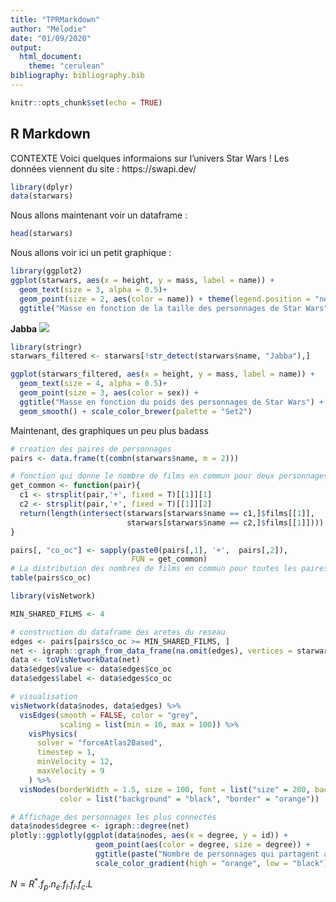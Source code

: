 ```yaml
---
title: "TPRMarkdown"
author: "Mélodie"
date: "01/09/2020"
output: 
  html_document:
    theme: "cerulean"
bibliography: bibliography.bib
---
```


```r

knitr::opts_chunk$set(echo = TRUE)
```

## R Markdown

CONTEXTE 
 Voici quelques informaions sur l'univers Star Wars !
 Les données viennent du site : https://swapi.dev/
 
```r
library(dplyr)
data(starwars)
```

Nous allons maintenant voir un dataframe : 
```r
head(starwars)
```

Nous allons voir ici un petit graphique : 

```r
library(ggplot2)
ggplot(starwars, aes(x = height, y = mass, label = name)) + 
  geom_text(size = 3, alpha = 0.5)+ 
  geom_point(size = 2, aes(color = name)) + theme(legend.position = "none") + 
  ggtitle("Masse en fonction de la taille des personnages de Star Wars")
```

**Jabba**
![](D:/M1MIASHS/maxresdefault.jpg)

```r
library(stringr)
starwars_filtered <- starwars[!str_detect(starwars$name, "Jabba"),]

ggplot(starwars_filtered, aes(x = height, y = mass, label = name)) + 
  geom_text(size = 4, alpha = 0.5)+ 
  geom_point(size = 3, aes(color = sex)) +
  ggtitle("Masse en fonction du poids des personnages de Star Wars") + 
  geom_smooth() + scale_color_brewer(palette = "Set2") 
```

Maintenant, des graphiques un peu plus badass

```r
# creation des paires de personnages
pairs <- data.frame(t(combn(starwars$name, m = 2)))

# fonction qui donne le nombre de films en commun pour deux personnages
get_common <- function(pair){
  c1 <- strsplit(pair,'+', fixed = T)[[1]][1]
  c2 <- strsplit(pair,'+', fixed = T)[[1]][2]
  return(length(intersect(starwars[starwars$name == c1,]$films[[1]],
                          starwars[starwars$name == c2,]$films[[1]])))
}

pairs[, "co_oc"] <- sapply(paste0(pairs[,1], '+',  pairs[,2]),  
                           FUN = get_common)
# La distribution des nombres de films en commun pour toutes les paires de personnages :
table(pairs$co_oc)

library(visNetwork)

MIN_SHARED_FILMS <- 4

# construction du dataframe des aretes du reseau
edges <- pairs[pairs$co_oc >= MIN_SHARED_FILMS, ]
net <- igraph::graph_from_data_frame(na.omit(edges), vertices = starwars, directed = FALSE)
data <- toVisNetworkData(net)
data$edges$value <- data$edges$co_oc
data$edges$label <- data$edges$co_oc

# visualisation
visNetwork(data$nodes, data$edges) %>%
  visEdges(smooth = FALSE, color = "grey", 
           scaling = list(min = 10, max = 100)) %>%
    visPhysics(
      solver = "forceAtlas2Based",
      timestep = 1,
      minVelocity = 12,
      maxVelocity = 9
    ) %>%
  visNodes(borderWidth = 1.5, size = 100, font = list("size" = 200, background = "white"), 
           color = list("background" = "black", "border" = "orange"))

# Affichage des personnages les plus connectés
data$nodes$degree <- igraph::degree(net)
plotly::ggplotly(ggplot(data$nodes, aes(x = degree, y = id)) + 
                   geom_point(aes(color = degree, size = degree)) +
                   ggtitle(paste("Nombre de personnages qui partagent au moins ",MIN_SHARED_FILMS," films"))+ 
                   scale_color_gradient(high = "orange", low = "black")) 
```

$N = R^*.f_{p}.n_{e}.f_{l}.f_{i}.f_{c}.L$

